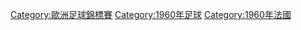 {{Portal|足球|欧洲}}
{{Commons category}}

[[Category:歐洲足球錦標賽|Category:歐洲足球錦標賽]]
[[Category:1960年足球|Category:1960年足球]]
[[Category:1960年法國|Category:1960年法國]]